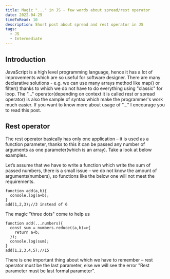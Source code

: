 ```yaml
---
title: Magic "..." in JS - few words about spread/rest operator
date: 2022-04-29
timeToRead: 10
description: Short post about spread and rest operator in JS
tags:
  - JS
  - Intermediate
---
```

<article>
  <h2>Introduction</h2>
  <p>JavaScript is a high level programming language, hence it has a lot of improvements which are so useful for software designer. There are many declarative solutions  - e.g. we can use many arrays method like map() or filter() thanks to which we do not have to do everything using "classic" for loop. The "…" operator(depending on context it is called rest or spread operator) is also the sample of syntax which make the programmer's work much easier. If you want to know more about usage of "…" I encourage you to read this post.</p>
</article>

<article>
  <h2>Rest operator</h2>
  <p>The rest operator basically has only one application – it is used as a function parameter, thanks to this it can be passed any number of arguments as one parameter(which is an array). Take a look at below examples.</p>
  <p>Let’s assume that we have to write a function which write the sum of passed numbers, there is a small issue – we do not know the amount of arguments(numbers), so functions like the below one will not meet the requirements.</p>

```js:title=example-1
function add(a,b){
  console.log(a+b);
}
add(1,2,3);//3 instead of 6
```

<p>The magic "three dots" come to help us</p>

```js:title=example-2
function add(...numbers){
  const sum = numbers.reduce((a,b)=>{
    return a+b;
  });
  console.log(sum);
}
add(1,2,3,4,5);//15
```

<p>There is one important thing about which we have to remember – rest operator must be the last parameter, else we will see the error "Rest parameter must be last formal parameter".</p>

</article>